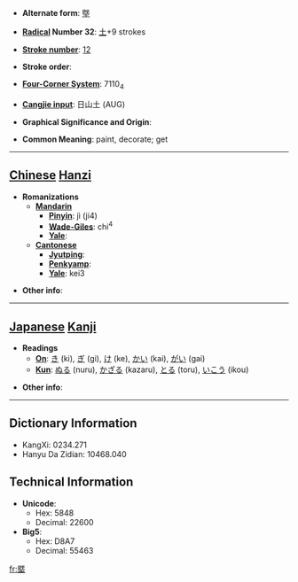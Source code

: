 * '''Alternate form''': [[墍]]

* '''[[Wiktionary:Chinese radical index| Radical]] Number 32''': [[Wiktionary:Chinese radical index 土|土]]+9 strokes

* '''[[Wiktionary:Chinese total strokes index|Stroke number]]''': [[Wiktionary:Chinese total strokes index 12|12]]

* '''Stroke order''': 

* '''[[Wiktionary:Chinese four corner index|Four-Corner System]]''': 7110<sub>4</sub>

* '''[[Wiktionary:Chinese Cangjie index|Cangjie input]]''': 日山土 (AUG)

* '''Graphical Significance and Origin''': 

* '''Common Meaning''': paint, decorate; get

----

== [[Chinese]] [[Hanzi]] ==

* '''Romanizations'''
** '''[[Mandarin]]'''
*** '''[[Pinyin]]''': jì (ji4)
*** '''[[Wade-Giles]]''': chi<sup>4</sup>
*** '''[[Yale]]''': 
** '''[[Cantonese]]'''
*** '''[[Jyutping]]''':
*** '''[[Penkyamp]]''': 
*** '''[[Yale]]''': kei3

* '''Other info''': 

----

== [[Japanese]] [[Kanji]] ==

* '''Readings'''
** '''[[On]]''': [[き]] (ki), [[ぎ]] (gi), [[け]] (ke), [[かい]] (kai), [[がい]] (gai)
** '''[[Kun]]''': [[ぬる]] (nuru), [[かざる]] (kazaru), [[とる]] (toru), [[いこう]] (ikou)

* '''Other info''':  

----

== Dictionary Information ==

* KangXi: 0234.271
* Hanyu Da Zidian: 10468.040

== Technical Information ==

* '''Unicode''':
** Hex: 5848
** Decimal: 22600
* '''Big5''':
** Hex: D8A7
** Decimal: 55463

[[fr:塈]]